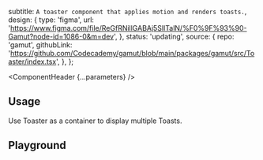 


  subtitle: `A toaster component that applies motion and renders toasts.`,
  design: {
    type: 'figma',
    url: 'https://www.figma.com/file/ReGfRNillGABAj5SlITalN/%F0%9F%93%90-Gamut?node-id=1086-0&m=dev',
  },
  status: 'updating',
  source: {
    repo: 'gamut',
    githubLink:
      'https://github.com/Codecademy/gamut/blob/main/packages/gamut/src/Toaster/index.tsx',
  },
};

<Meta of={ToasterStories} />

<ComponentHeader {...parameters} />

## Usage

Use Toaster as a container to display multiple Toasts.

## Playground

<Canvas sourceState="shown" of={ToasterStories.Default} />

<Controls />
